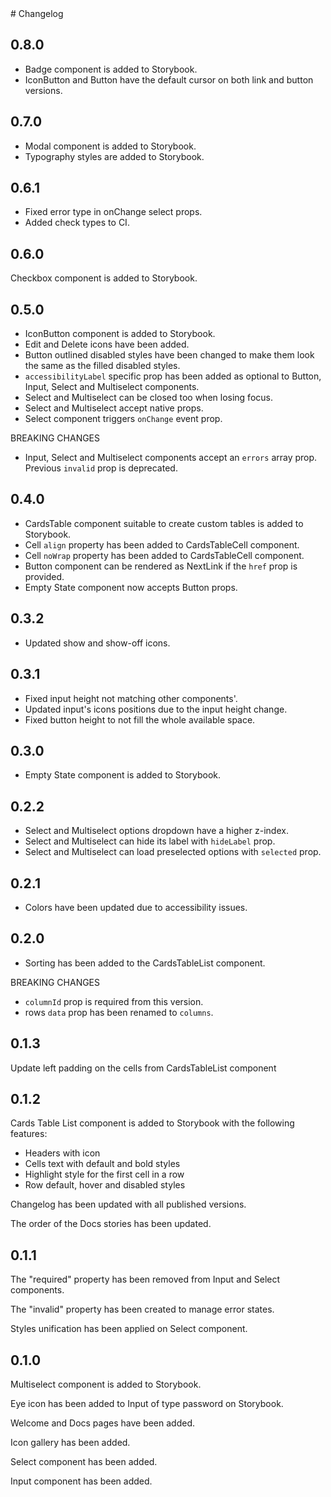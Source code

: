 
<Meta title="Changelog" />
# Changelog

## 0.8.0

- Badge component is added to Storybook.
- IconButton and Button have the default cursor on both link and button versions.

## 0.7.0

- Modal component is added to Storybook.
- Typography styles are added to Storybook.

## 0.6.1

- Fixed error type in onChange select props.
- Added check types to CI.

## 0.6.0

Checkbox component is added to Storybook.

## 0.5.0

- IconButton component is added to Storybook.
- Edit and Delete icons have been added.
- Button outlined disabled styles have been changed to make them look the same as the filled disabled styles.
- `accessibilityLabel` specific prop has been added as optional to Button, Input, Select and Multiselect components.
- Select and Multiselect can be closed too when losing focus.
- Select and Multiselect accept native props.
- Select component triggers `onChange` event prop.

BREAKING CHANGES
- Input, Select and Multiselect components accept an `errors` array prop. Previous `invalid` prop is deprecated.

## 0.4.0

- CardsTable component suitable to create custom tables is added to Storybook.
- Cell `align` property has been added to CardsTableCell component.
- Cell `noWrap` property has been added to CardsTableCell component.
- Button component can be rendered as NextLink if the `href` prop is provided.
- Empty State component now accepts Button props.

## 0.3.2

- Updated show and show-off icons.

## 0.3.1

- Fixed input height not matching other components'.
- Updated input's icons positions due to the input height change.
- Fixed button height to not fill the whole available space.

## 0.3.0

- Empty State component is added to Storybook.

## 0.2.2

- Select and Multiselect options dropdown have a higher z-index.
- Select and Multiselect can hide its label with `hideLabel` prop.
- Select and Multiselect can load preselected options with `selected` prop.

## 0.2.1

- Colors have been updated due to accessibility issues.

## 0.2.0

- Sorting has been added to the CardsTableList component.

BREAKING CHANGES
- `columnId` prop is required from this version.
- rows `data` prop has been renamed to `columns`.

## 0.1.3

Update left padding on the cells from CardsTableList component

## 0.1.2

Cards Table List component is added to Storybook with the following features:

- Headers with icon
- Cells text with default and bold styles
- Highlight style for the first cell in a row
- Row default, hover and disabled styles

Changelog has been updated with all published versions.

The order of the Docs stories has been updated.

## 0.1.1

The "required" property has been removed from Input and Select components.

The "invalid" property has been created to manage error states.

Styles unification has been applied on Select component.

## 0.1.0

Multiselect component is added to Storybook.

Eye icon has been added to Input of type password on Storybook.

Welcome and Docs pages have been added.

Icon gallery has been added.

Select component has been added.

Input component has been added.
